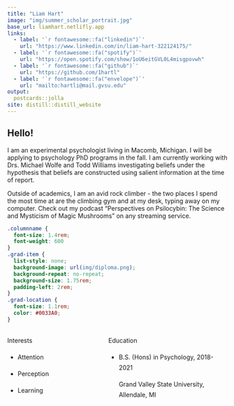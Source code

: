 ```yaml
---
title: "Liam Hart"
image: "img/summer_scholar_portrait.jpg"
base_url: liamhart.netlifly.app
links:
  - label: '`r fontawesome::fa("linkedin")`'
    url: "https://www.linkedin.com/in/liam-hart-322124175/"
  - label: '`r fontawesome::fa("spotify")`'
    url: "https://open.spotify.com/show/1oU6eitGVL0L4misgpovwh"
  - label: '`r fontawesome::fa("github")`'
    url: "https://github.com/1hartl"
  - label: '`r fontawesome::fa("envelope")`'
    url: "mailto:hartli@mail.gvsu.edu"
output:
  postcards::jolla
site: distill::distill_website
---
```




## Hello!

I am an experimental psychologist living in Macomb, Michigan. I will be applying to psychology PhD programs in the fall. I am currently working with Drs. Michael Wolfe and Todd Williams investigating beliefs under the hypothesis that beliefs are constructed using salient information at the time of report.

Outside of academics, I am an avid rock climber - the two places I spend the most time at are the climbing gym and at my desk, typing away on my computer. Check out my podcast "Perspectives on Psilocybin: The Science and Mysticism of Magic Mushrooms" on any streaming service.



```css
.columnname {
  font-size: 1.4rem; 
  font-weight: 600
}
.grad-item {
  list-style: none;
  background-image: url(img/diploma.png);
  background-repeat: no-repeat;  
  background-size: 1.75rem; 
  padding-left: 2rem;
}
.grad-location {
  font-size: 1.1rem;
  color: #0033A0;
}
```

:::: {style="display: grid; grid-template-columns: 40% 50%; grid-column-gap: 30px; line-height: 1.5rem;"}

::: {}
<span class = "columnname"> Interests </span>

* Attention

* Perception

* Learning
:::


::: {}
<span class = "columnname"> Education </span>

<ul>
 
<li class = "grad-item">   B.S. (Hons) in Psychology, 2018-2021 <br> <p class = "grad-location"> Grand Valley State University, Allendale, MI </p> 
</li>

</ul>
:::

::::